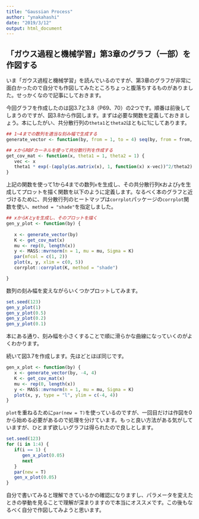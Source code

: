 ```yaml
---
title: "Gaussian Process"
author: "ynakahashi"
date: "2019/3/12"
output: html_document
---
```


## 「ガウス過程と機械学習」第3章のグラフ（一部）を作図する

いま「ガウス過程と機械学習」を読んでいるのですが、第3章のグラフが非常に面白かったので自分でも作図してみたところちょっと腹落ちするものがありました。せっかくなので記事にしておきます。

今回グラフを作成したのは図3.7と3.8（P69、70）の2つです。順番は前後してしまうのですが、図3.8から作図します。まずは必要な関数を定義しておきましょう。本にしたがい、共分散行列の`theta1`と`theta2`はともに1にしてあります。

```r
## 1~4までの数列を適当な刻み幅で生成する
generate_vector <- function(by, from = 1, to = 4) seq(by, from = from, to = to)

## xからRBFカーネルを使って共分散行列を作成する
get_cov_mat <- function(x, theta1 = 1, theta2 = 1) {
   vec <- x
   theta1 * exp(-(apply(as.matrix(x), 1, function(x) x-vec))^2/theta2)
} 
```

上記の関数を使って1から4までの数列`x`を生成し、その共分散行列`K`および`y`を生成してプロットを描く関数を以下のように定義します。なるべく本のグラフと近づけるために、共分散行列のヒートマップは`corrplot`パッケージの`corrplot`関数を使い、`method = "shade"`を指定しました。

```r
## xからKとyを生成し、そのプロットを描く
gen_y_plot <- function(by) {
   
   x <- generate_vector(by)
   K <- get_cov_mat(x)
   mu <- rep(0, length(x))
   y <- MASS::mvrnorm(n = 1, mu = mu, Sigma = K)
   par(mfcol = c(1, 2))
   plot(x, y, xlim = c(0, 5))
   corrplot::corrplot(K, method = "shade")

}
```

数列の刻み幅を変えながらいくつかプロットしてみます。

```r
set.seed(123)
gen_y_plot(1)
gen_y_plot(0.5)
gen_y_plot(0.2)
gen_y_plot(0.1)
```

本にある通り、刻み幅を小さくすることで順に滑らかな曲線になっていくのがよくわかります。

続いて図3.7を作成します。先ほどとほぼ同じです。

```r
gen_x_plot <- function(by) {
   x <- generate_vector(by, -4, 4)
   K <- get_cov_mat(x)
   mu <- rep(0, length(x))
   y <- MASS::mvrnorm(n = 1, mu = mu, Sigma = K)
   plot(x, y, type = "l", ylim = c(-4, 4))
}
```

`plot`を重ねるために`par(new = T)`を使っているのですが、一回目だけは作図を0から始める必要があるので処理を分けています。もっと良い方法がある気がしていますが、ひとまず欲しいグラフは得られたので良しとします。

```r
set.seed(123)
for (i in 1:4) {
   if(i == 1) {
      gen_x_plot(0.05) 
      next
   }
   par(new = T)
   gen_x_plot(0.05)
}
```


自分で書いてみると理解できているかの確認になりますし、パラメータを変えたときの挙動を見ることで理解が深まりますので本当にオススメです。この後もなるべく自分で作図してみようと思います。
